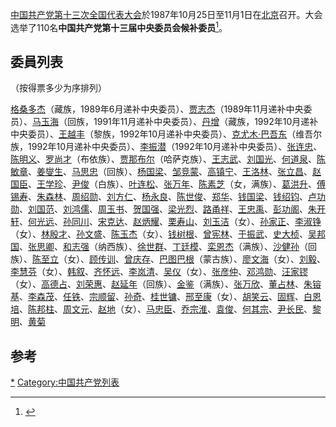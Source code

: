 [[中国共产党第十三次全国代表大会|中国共产党第十三次全国代表大会]]於1987年10月25日至11月1日在[[北京|北京]]召开。大会选举了110名'''中国共产党第十三届中央委员会候补委员'''<ref>{{cite news|title=十三届中央委员会候补委员名单（１１０人）|url=http://cpc.people.com.cn/GB/64162/64168/64566/65447/4441807.html|accessdate=2012-03-17|newspaper=人民网|archive-date=2019-03-21|archive-url=https://web.archive.org/web/20190321002841/http://cpc.people.com.cn/GB/64162/64168/64566/65447/4441807.html|dead-url=no}}</ref>。

==委員列表==
（按得票多少为序排列）

[[格桑多杰|格桑多杰]]（藏族，1989年6月递补中央委员）、[[贾志杰|贾志杰]]（1989年11月递补中央委员）、[[马玉海|马玉海]]（回族，1991年11月递补中央委员）、[[丹增|丹增]]（藏族，1992年10月递补中央委员）、[[王越丰|王越丰]]（黎族，1992年10月递补中央委员）、[[克尤木·巴吾东|克尤木·巴吾东]]（维吾尔族，1992年10月递补中央委员）、[[李振潜|李振潜]]（1992年10月递补中央委员）、[[张连忠|张连忠]]、[[陈明义_(福建)|陈明义]]、[[罗尚才|罗尚才]]（布依族）、[[贾那布尔|贾那布尔]]（哈萨克族）、[[王志武|王志武]]、[[刘国光_(经济学家)|刘国光]]、[[何道泉|何道泉]]、[[陈敏章|陈敏章]]、[[姜燮生|姜燮生]]、[[马思忠|马思忠]]（回族）、[[杨国梁|杨国梁]]、[[邹竞蒙|邹竞蒙]]、[[高镇宁|高镇宁]]、[[王洛林|王洛林]]、[[张立昌|张立昌]]、[[赵国臣|赵国臣]]、[[王学珍|王学珍]]、[[尹俊_(政治人物)|尹俊]]（白族）、[[叶连松|叶连松]]、[[张万年|张万年]]、[[陈素芝_(1931年)|陈素芝]]（女，满族）、[[葛洪升|葛洪升]]、[[傅锡寿|傅锡寿]]、[[朱森林_(政治人物)|朱森林]]、[[周绍勋|周绍勋]]、[[刘方仁|刘方仁]]、[[杨永良|杨永良]]、[[陈世俊|陈世俊]]、[[郑华|郑华]]、[[钱国梁|钱国梁]]、[[钱绍钧|钱绍钧]]、[[卢功勋|卢功勋]]、[[刘国范|刘国范]]、[[刘鸿儒_(1930年)|刘鸿儒]]、[[周玉书|周玉书]]、[[贺国强|贺国强]]、[[梁光烈|梁光烈]]、[[路甬祥|路甬祥]]、[[王忠禹|王忠禹]]、[[彭功阁|彭功阁]]、[[朱开轩|朱开轩]]、[[何光远|何光远]]、[[孫同川|孙同川]]、[[宋克达|宋克达]]、[[赵炳耀|赵炳耀]]、[[栗寿山|栗寿山]]、[[刘玉洁|刘玉洁]]（女）、[[孙家正|孙家正]]、[[李淑铮|李淑铮]]（女）、[[林殷才|林殷才]]、[[孙文盛|孙文盛]]、[[陈玉杰|陈玉杰]]（女）、[[钱树根|钱树根]]、[[曾宪林|曾宪林]]、[[于振武|于振武]]、[[史大桢|史大桢]]、[[吴邦国|吴邦国]]、[[张思卿|张思卿]]、[[和志强|和志强]]（纳西族）、[[徐世群|徐世群]]、[[丁廷模|丁廷模]]、[[栾恩杰|栾恩杰]]（满族）、[[沙健孙|沙健孙]]（回族）、[[陈至立|陈至立]]（女）、[[顾传训|顾传训]]、[[曾庆存|曾庆存]]、[[巴图巴根|巴图巴根]]（蒙古族）、[[廖文海|廖文海]]（女）、[[刘毅_(部长)|刘毅]]、[[李慧芬|李慧芬]]（女）、[[韩叙|韩叙]]、[[齐怀远|齐怀远]]、[[李岚清|李岚清]]、[[吴仪|吴仪]]（女）、[[张彦仲|张彦仲]]、[[邓鸿勋|邓鸿勋]]、[[汪家镠|汪家镠]]（女）、[[高德占|高德占]]、[[刘荣惠|刘荣惠]]、[[赵延年_(1929年)|赵延年]]（回族）、[[金鉴|金鉴]]（满族）、[[张万欣|张万欣]]、[[董占林|董占林]]、[[朱镕基|朱镕基]]、[[李森茂|李森茂]]、[[任铁|任铁]]、[[宗顺留|宗顺留]]、[[孙奇|孙奇]]、[[桂世镛|桂世镛]]、[[邢至康|邢至康]]（女）、[[胡笑云|胡笑云]]、[[固辉|固辉]]、[[白恩培|白恩培]]、[[陈邦柱_(测绘局长)|陈邦柱]]、[[周文元|周文元]]、[[赵地|赵地]]（女）、[[马忠臣|马忠臣]]、[[乔宗淮|乔宗淮]]、[[袁俊_(解放军)|袁俊]]、[[何其宗|何其宗]]、[[尹长民|尹长民]]、[[黎明_(宝钢集团)|黎明]]、[[黄菊|黄菊]]

==参考==
{{reflist}}
{{中国共产党中央委员会}}
[[Category:中国共产党第十三届中央委员会候补委员|*]]
[[Category:中国共产党列表|Category:中国共产党列表]]